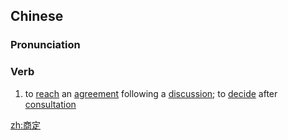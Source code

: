 ==Chinese==
{{zh-forms}}

===Pronunciation===
{{zh-pron
|m=shāngdìng
|cat=v
}}

===Verb===
{{zh-verb}}

# to [[reach]] an [[agreement]] following a [[discussion]]; to [[decide]] after [[consultation]]

[[zh:商定]]